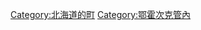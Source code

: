 {{Commonscat|Saroma, Hokkaido}}
{{Catmore}}

{{DEFAULTSORT:Saroma}}
[[Category:北海道的町|Category:北海道的町]]
[[Category:鄂霍次克管內|Category:鄂霍次克管內]]